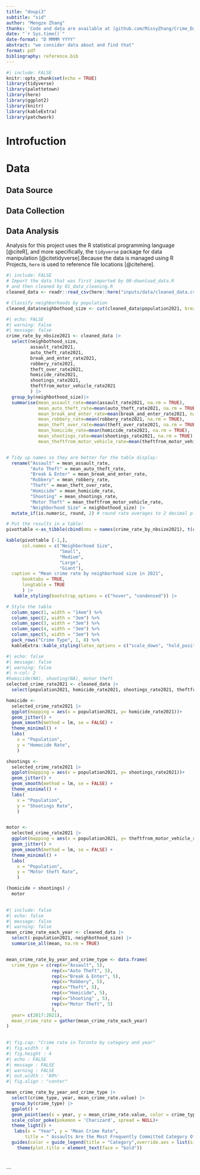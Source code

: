 ```yaml
---
title: "doupi3"
subtitle: "sid"
author: "Mengze Zhang"
thanks: 'Code and data are available at [github.com/MissyZhang/Crime_Data_by_Neighbourhood](https://github.com/MissyZhang/Crime_Data_by_Neighbourhood).'
date: "`r Sys.time()`"
date-format: "D MMMM YYYY"
abstract: "we consider data about and find that"
format: pdf
bibliography: reference.bib
---
```


```r
#| include: FALSE
knitr::opts_chunk$set(echo = TRUE)
library(tidyverse)
library(palettetown)
library(here)
library(ggplot2)
library(knitr)
library(kableExtra)
library(patchwork)
```

# Introfuction



# Data


## Data Source ##



## Data Collection ##



## Data Analysis ##

Analysis for this project uses the R statistical programming language [@citeR], and more specifically, the `tidyverse` package for data manipulation [@citetidyverse].Because the data is managed using R Projects, `here` is used to reference file locations [@citehere].

```r
#| include: FALSE
# Import the data that was first imported by 00-download_data.R
# and then cleaned by 01_data_cleaning.R
cleaned_data <- readr::read_csv(here::here("inputs/data/cleaned_data.csv")) 

# Classify neighborhoods by population
cleaned_data$neighbothood_size <- cut(cleaned_data$population2021, breaks = c(-Inf,10000, 15000, 25000,Inf), labels = c("Small", "Medium", "Large", "Giant"), right = FALSE)

```

```r
#| echo: FALSE
#| warning: False
#| message: false
crime_rate_by_nbsize2021 <- cleaned_data |>
  select(neighbothood_size, 
         assault_rate2021,  
         auto_theft_rate2021, 
         break_and_enter_rate2021,
         robbery_rate2021,
         theft_over_rate2021,
         homicide_rate2021,
         shootings_rate2021,
         theftfrom_motor_vehicle_rate2021
         ) |>
  group_by(neighbothood_size)|>
  summarise(mean_assault_rate=mean(assault_rate2021, na.rm = TRUE),
            mean_auto_theft_rate=mean(auto_theft_rate2021, na.rm = TRUE),
            mean_break_and_enter_rate=mean(break_and_enter_rate2021, na.rm = TRUE),
            mean_robbery_rate=mean(robbery_rate2021, na.rm = TRUE),
            mean_theft_over_rate=mean(theft_over_rate2021, na.rm = TRUE),
            mean_homicide_rate=mean(homicide_rate2021, na.rm = TRUE),
            mean_shootings_rate=mean(shootings_rate2021, na.rm = TRUE),
            mean_theftfrom_motor_vehicle_rate=mean(theftfrom_motor_vehicle_rate2021, na.rm = TRUE)) |>


# Tidy up names so they are better for the table display:
  rename("Assault" = mean_assault_rate,
         "Auto Theft" = mean_auto_theft_rate,
         "Break & Enter" = mean_break_and_enter_rate,
         "Robbery" = mean_robbery_rate,
         "Theft" = mean_theft_over_rate,
         "Homicide" = mean_homicide_rate,
         "Shooting" = mean_shootings_rate,
         "Motor Theft" = mean_theftfrom_motor_vehicle_rate,
         "Neighborhood Size" = neighbothood_size) |>
  mutate_if(is.numeric, round, 2) # round rate averages to 2 decimal places

# Put the results in a table:
pivottable <-as_tibble(cbind(nms = names(crime_rate_by_nbsize2021), t(crime_rate_by_nbsize2021))) 

kable(pivottable [-1,],
      col.names = c("Neighborhood Size",
                    "Small",
                    "Medium",
                    "Large",
                    "Giant"),
  caption = "Mean crime rate by neighborhood size in 2021",
      booktabs = TRUE, 
      longtable = TRUE
      ) |>
   kable_styling(bootstrap_options = c("hover", "condensed")) |>

# Style the table
  column_spec(1, width = "14em") %>%
  column_spec(2, width = "3em") %>%
  column_spec(3, width = "3em") %>%
  column_spec(4, width = "3em") %>%
  column_spec(5, width = "3em") %>%
  pack_rows("Crime Type", 1, 8) %>%
  kableExtra::kable_styling(latex_options = c("scale_down", "hold_position"))

```
```r
#| echo: false
#| message: false
#| warning: false
#| n-col: 2
#homicide(NA), shooting(NA), motor theft
selected_crime_rate2021 <- cleaned_data |>
  select(population2021, homicide_rate2021, shootings_rate2021, theftfrom_motor_vehicle_rate2021) 

homicide <-
  selected_crime_rate2021 |>
  ggplot(mapping = aes(x = population2021, y= homicide_rate2021))+
  geom_jitter() +
  geom_smooth(method = lm, se = FALSE) +
  theme_minimal() +
  labs(
    x = "Population",
    y = "Homocide Rate",
    )

shootings <-
  selected_crime_rate2021 |>
  ggplot(mapping = aes(x = population2021, y= shootings_rate2021))+
  geom_jitter() +
  geom_smooth(method = lm, se = FALSE) +
  theme_minimal() +
  labs(
    x = "Population",
    y = "Shootings Rate",
    )


motor <-
  selected_crime_rate2021 |>
  ggplot(mapping = aes(x = population2021, y= theftfrom_motor_vehicle_rate2021))+
  geom_jitter() +
  geom_smooth(method = lm, se = FALSE) +
  theme_minimal() +
  labs(
    x = "Population",
    y = "Motor theft Rate",
    )

(homicide + shootings) /
  motor
  
```
```r
#| include: false
#| echo: false
#| message: false
#| warning: false
mean_crime_rate_each_year <- cleaned_data |>
  select(-population2021,-neighbothood_size) |>
  summarise_all(mean, na.rm = TRUE)


mean_crime_rate_by_year_and_crime_type <- data.frame(
  crime_type = c(rep(x="Assault", 5),
                 rep(x="Auto Theft", 5), 
                 rep(x="Break & Enter", 5),
                 rep(x="Robbery", 5),
                 rep(x="Theft", 5), 
                 rep(x="Homicide", 5),
                 rep(x="Shooting" , 5),
                 rep(x="Motor Theft", 5)
                 ),
  year= c(2017:2021),
  mean_crime_rate = gather(mean_crime_rate_each_year)
)
  
```


```r
#| fig.cap: "Crime rate in Toronto by category and year"
#| fig.width : 8
#| fig.height : 4
#| echo : FALSE
#| message : FALSE
#| warning : FALSE
#| out.width : '80%'
#| fig.align : "center"

mean_crime_rate_by_year_and_crime_type |>
  select(crime_type, year, mean_crime_rate.value) |>
  group_by(crime_type) |>
  ggplot() +
  geom_point(aes(x = year, y = mean_crime_rate.value, color = crime_type), size = 2) +
  scale_color_poke(pokemon = 'Charizard', spread = NULL)+ 
  theme_light() + 
   labs(x = "Year", y = "Mean Crime Rate",
       title = " Assaults Are the Most Frequently Committed Category Offense") + 
  guides(color = guide_legend(title = "Category",override.aes = list(size=3))) +
    theme(plot.title = element_text(face = "bold"))

  


```
```
